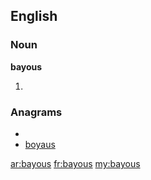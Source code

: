 ==English==
===Noun===
'''bayous'''
# {{plural of|[[bayou]]}}

===Anagrams===
* {{alphagram|abosuy}}
* [[boyaus#English|boyaus]]

[[ar:bayous]]
[[fr:bayous]]
[[my:bayous]]